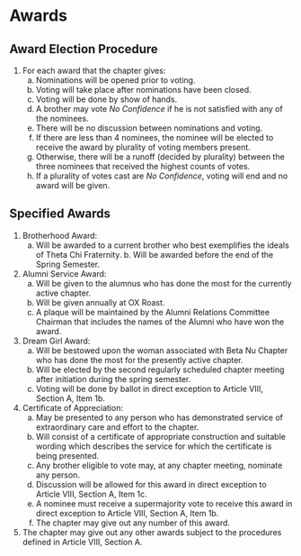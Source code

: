 # Awards

## Award Election Procedure

1. For each award that the chapter gives:
   a. Nominations will be opened prior to voting.
   a. Voting will take place after nominations have been closed.
   a. Voting will be done by show of hands.
   a. A brother may vote *No Confidence* if he is not satisfied with any of the nominees.
   a. There will be no discussion between nominations and voting.
   a. If there are less than 4 nominees, the nominee will be elected to receive the award by plurality of voting members present.
   a. Otherwise, there will be a runoff (decided by plurality) between the three nominees that received the highest counts of votes.
   a. If a plurality of votes cast are *No Confidence*, voting will end and no award will be given.

## Specified Awards

1. Brotherhood Award:
   a. Will be awarded to a current brother who best exemplifies the ideals of Theta Chi Fraternity. b. Will be awarded before the end of the Spring Semester.

1. Alumni Service Award:
   a. Will be given to the alumnus who has done the most for the currently active chapter.
   a. Will be given annually at OX Roast.
   a. A plaque will be maintained by the Alumni Relations Committee Chairman that includes the names of the Alumni who have won the award.

1. Dream Girl Award:
   a. Will be bestowed upon the woman associated with Beta Nu Chapter who has done the most for the presently active chapter.
   a. Will be elected by the second regularly scheduled chapter meeting after initiation during the spring semester.
   a. Voting will be done by ballot in direct exception to Article VIII, Section A, Item 1b.

1. Certificate of Appreciation:
   a. May be presented to any person who has demonstrated service of extraordinary care and effort to the chapter.\
   a. Will consist of a certificate of appropriate construction and suitable wording which describes the service for which the certificate is being presented.
   a. Any brother eligible to vote may, at any chapter meeting, nominate any person.
   a. Discussion will be allowed for this award in direct exception to Article VIII, Section A, Item 1c.
   a. A nominee must receive a supermajority vote to receive this award in direct exception to Article VIII, Section A, Item 1b.
   a. The chapter may give out any number of this award.

1. The chapter may give out any other awards subject to the procedures defined in Article VIII, Section A.
